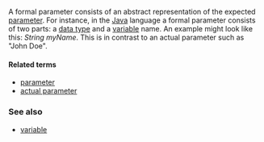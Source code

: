 {{computing}} A formal parameter consists of an abstract representation of the expected [[parameter]].  For instance, in the [[Java]] language a formal parameter consists of two parts: a [[data type]] and a [[variable]] name.  An example might look like this: ''String myName''.  This is in contrast to an actual parameter such as "John Doe".

====Related terms====
*[[parameter]]
*[[actual parameter]]

===See also===
*[[variable]]
